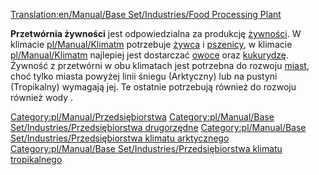 [[Translation:en/Manual/Base Set/Industries/Food Processing Plant]]

{{pl/Manual/Base Set/Industries/Przedsiębiorstwa|image=en/Manual/Base Set/Industries/Foodprocplant.png
|name=Przetwórnia żywności
|climates=[[pl/Manual/Klimat]], [[pl/Manual/Klimat]].
|accepts=[[pl/Manual/Base Set/Cargos/Żywiec|Żywiec]], [[pl/Manual/Base Set/Cargos/Pszenica|Pszenica]] (klimat Arktyczny) <br> [[pl/Manual/Base Set/Cargos/Owoce|Owoce]], [[pl/Manual/Base Set/Cargos/Kukurydza|Kukurydza]] (klimat Tropikalny)
|produces=[[pl/Manual/Base Set/Cargos/Żywność|Żywność]]
}}

'''Przetwórnia żywności''' jest odpowiedzialna za produkcję [[pl/Manual/Base Set/Cargos/Żywność|żywności]]. W klimacie [[pl/Manual/Klimat]]m potrzebuje [[pl/Manual/Base Set/Cargos/Żywiec|żywca]] i [[pl/Manual/Base Set/Cargos/Pszenica|pszenicy]], w klimacie [[pl/Manual/Klimat]]m najlepiej jest dostarczać [[pl/Manual/Base Set/Cargos/Owoce|owoce]] oraz [[pl/Manual/Base Set/Cargos/Kukurydza|kukurydzę]].
Żywność z przetwórni w obu klimatach jest potrzebna do rozwoju [[pl/Manual/Miasta|miast]], choć tylko miasta powyżej linii śniegu (Arktyczny) lub na pustyni (Tropikalny) wymagają jej. Te ostatnie potrzebują również do rozwoju również wody .

{{pl/Manual/Base Set/Industries/Navbox Industries}}

[[Category:pl/Manual/Przedsiębiorstwa]]
[[Category:pl/Manual/Base Set/Industries/Przedsiębiorstwa drugorzędne]]
[[Category:pl/Manual/Base Set/Industries/Przedsiębiorstwa klimatu arktycznego]]
[[Category:pl/Manual/Base Set/Industries/Przedsiębiorstwa klimatu tropikalnego]]